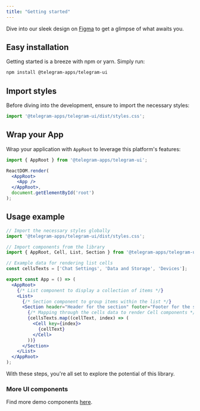 ```yaml
---
title: "Getting started"
---
```


Dive into our sleek design on [Figma](https://figma.com/community/file/1348989725141777736/) to get a glimpse of what awaits you.

## Easy installation

Getting started is a breeze with npm or yarn. Simply run:

```sh icon="npm"
npm install @telegram-apps/telegram-ui
```

## Import styles

Before diving into the development, ensure to import the necessary styles:

```jsx
import '@telegram-apps/telegram-ui/dist/styles.css';
```

## Wrap your App

Wrap your application with `AppRoot` to leverage this platform's features:

```jsx
import { AppRoot } from '@telegram-apps/telegram-ui';

ReactDOM.render(
  <AppRoot>
    <App />
  </AppRoot>,
  document.getElementById('root')
);
```

## Usage example

```jsx
// Import the necessary styles globally
import '@telegram-apps/telegram-ui/dist/styles.css';

// Import components from the library
import { AppRoot, Cell, List, Section } from '@telegram-apps/telegram-ui';

// Example data for rendering list cells
const cellsTexts = ['Chat Settings', 'Data and Storage', 'Devices'];

export const App = () => (
  <AppRoot>
    {/* List component to display a collection of items */}
    <List>
      {/* Section component to group items within the list */}
      <Section header="Header for the section" footer="Footer for the section">
        {/* Mapping through the cells data to render Cell components */}
        {cellsTexts.map((cellText, index) => (
          <Cell key={index}>
            {cellText}
          </Cell>
        ))}
      </Section>
    </List>
  </AppRoot>
);
```

With these steps, you're all set to explore the potential of this library.

### More UI components

Find more demo components [here](https://tgui.xelene.me/?path=/docs/getting-started--documentation).
